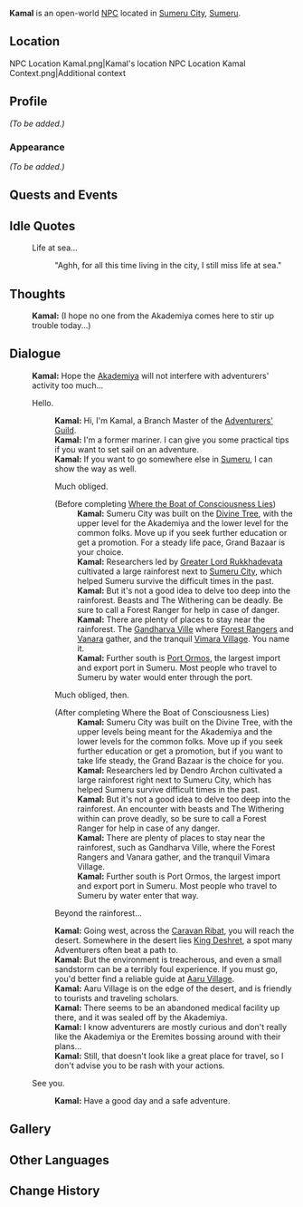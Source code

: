 {{Meta
|missing_NPC_profile  = yes
}}
{{Character Infobox
|type             = Open-World NPC
|image            = NPC Kamal.png
|region           = Sumeru
|location         = Sumeru
|affiliation      = Adventurers' Guild
|title            = Branch Master, Adventurers' Guild
|ancestry         = <!-- Clan/family -->
|father           = 
|mother           = 
|spouse           = 
|sibling          = 
|child            = 
|relative         = 
|voiceEN          = 
|voiceCN          = 
|voiceJP          = 
|dialoguereward   = 
}}
'''Kamal''' is an open-world [[NPC]] located in [[Sumeru City]], [[Sumeru]].

==Location==
<gallery>
NPC Location Kamal.png|Kamal's location
NPC Location Kamal Context.png|Additional context
</gallery>

==Profile==
<!-- Detailed story/lore information goes here. -->
''(To be added.)''

===Appearance===
<!-- Keep appearance section short and concise. Limit to 2 paragraphs with 3-4 sentences each. -->
''(To be added.)''

==Quests and Events==
{{Quests and Events}}

==Idle Quotes==
{{Dialogue Start}}
: {{DIcon|Idle}} Life at sea...
:: {{A|VO Kamal 01.ogg}} "Aghh, for all this time living in the city, I still miss life at sea."
{{Dialogue End}}

==Thoughts==
{{All Schemes to Know Explanation|name=Kamal}}
:{{A|VO Kamal All Schemes to Know 01.ogg}} '''Kamal:''' (I hope no one from the Akademiya comes here to stir up trouble today...)

==Dialogue==
{{Dialogue Start}}
:'''Kamal:''' Hope the [[Akademiya]] will not interfere with adventurers' activity too much...
:{{DIcon}} Hello.
::'''Kamal:''' Hi, I'm Kamal, a Branch Master of the [[Adventurers' Guild]].
::'''Kamal:''' I'm a former mariner. I can give you some practical tips if you want to set sail on an adventure.
::'''Kamal:''' If you want to go somewhere else in [[Sumeru]], I can show the way as well.
::{{DIcon}} Much obliged.
::;(Before completing [[Where the Boat of Consciousness Lies]])
:::'''Kamal:''' Sumeru City was built on the [[Divine Tree]], with the upper level for the Akademiya and the lower level for the common folks. Move up if you seek further education or get a promotion. For a steady life pace, Grand Bazaar is your choice.
:::'''Kamal:''' Researchers led by [[Greater Lord Rukkhadevata]] cultivated a large rainforest next to [[Sumeru City]], which helped Sumeru survive the difficult times in the past.
:::'''Kamal:''' But it's not a good idea to delve too deep into the rainforest. Beasts and The Withering can be deadly. Be sure to call a Forest Ranger for help in case of danger.
:::'''Kamal:''' There are plenty of places to stay near the rainforest. The [[Gandharva Ville]] where [[Forest Rangers]] and [[Vanara]] gather, and the tranquil [[Vimara Village]]. You name it.
:::'''Kamal:''' Further south is [[Port Ormos]], the largest import and export port in Sumeru. Most people who travel to Sumeru by water would enter through the port.
::{{DIcon}} Much obliged, then.
::;(After completing Where the Boat of Consciousness Lies)
:::'''Kamal:''' Sumeru City was built on the Divine Tree, with the upper levels being meant for the Akademiya and the lower levels for the common folks. Move up if you seek further education or get a promotion, but if you want to take life steady, the Grand Bazaar is the choice for you.
:::'''Kamal:''' Researchers led by Dendro Archon cultivated a large rainforest right next to Sumeru City, which has helped Sumeru survive difficult times in the past.
:::'''Kamal:''' But it's not a good idea to delve too deep into the rainforest. An encounter with beasts and The Withering within can prove deadly, so be sure to call a Forest Ranger for help in case of any danger.
:::'''Kamal:''' There are plenty of places to stay near the rainforest, such as Gandharva Ville, where the Forest Rangers and Vanara gather, and the tranquil Vimara Village.
:::'''Kamal:''' Further south is Port Ormos, the largest import and export port in Sumeru. Most people who travel to Sumeru by water enter that way.
::{{DIcon}} Beyond the rainforest...
::'''Kamal:''' Going west, across the [[Caravan Ribat]], you will reach the desert. Somewhere in the desert lies [[King Deshret]], a spot many Adventurers often beat a path to.
::'''Kamal:''' But the environment is treacherous, and even a small sandstorm can be a terribly foul experience. If you must go, you'd better find a reliable guide at [[Aaru Village]].
::'''Kamal:''' Aaru Village is on the edge of the desert, and is friendly to tourists and traveling scholars.
::'''Kamal:''' There seems to be an abandoned medical facility up there, and it was sealed off by the Akademiya.
::'''Kamal:''' I know adventurers are mostly curious and don't really like the Akademiya or the Eremites bossing around with their plans...
::'''Kamal:''' Still, that doesn't look like a great place for travel, so I don't advise you to be rash with your actions.
:{{DIcon}} See you.
::'''Kamal:''' Have a good day and a safe adventure.
{{Dialogue End}}
<!--
==Event Dialogue==
===Event Name===
{{Dialogue Start}}
:'''{{subst:PAGENAME}}:'''
{{Dialogue End}}

==Trivia==
* 
-->
==Gallery==
{{Files by Character Gallery|Kamal Gallery Files}}

==Other Languages==
{{Other Languages
|default_hidden = 1
|en      = Kamal
|zhs     = 卡玛尔
|zhs_rm  = Kǎmǎ'ěr
|zht     = 卡瑪爾
|zht_rm  = Kǎmǎ'ěr
|ja      = カマル
|ja_rm   = Kamaru
|ko      = 카말
|es      = Kamal
|fr      = Kamal
|ru      = Камал
|th      = Kamal
|vi      = Kamal
|de      = Kamal
|id      = Kamal
|pt      = Kamal
|tr      = Kamal
|it      = Kamal
}}

==Change History==
{{Change History|3.0}}